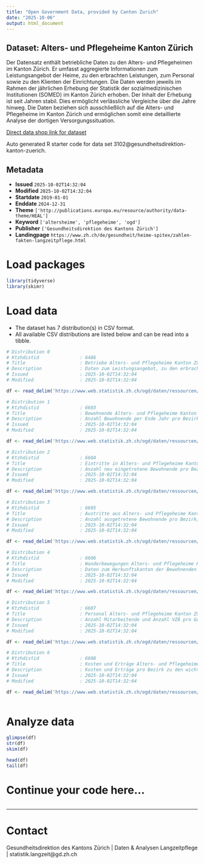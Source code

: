 ```yaml
---
title: "Open Government Data, provided by Canton Zurich"
date: "2025-10-06"
output: html_document
---
```


## Dataset: Alters- und Pflegeheime Kanton Zürich

Der Datensatz enthält betriebliche Daten zu den Alters- und Pflegeheimen im Kanton Zürich. Er umfasst aggregierte Informationen zum Leistungsangebot der Heime, zu den erbrachten Leistungen, zum Personal sowie zu den Klienten der Einrichtungen. Die Daten werden jeweils im Rahmen der jährlichen Erhebung der Statistik der sozialmedizinischen Institutionen (SOMED) im Kanton Zürich erhoben. Der Inhalt der Erhebung ist seit Jahren stabil. Dies ermöglicht verlässliche Vergleiche über die Jahre hinweg. 
Die Daten beziehen sich ausschließlich auf die Alters- und Pflegeheime im Kanton Zürich und ermöglichen somit eine detaillierte Analyse der dortigen Versorgungssituation.

[Direct data shop link for dataset](https://www.zh.ch/de/politik-staat/statistik-daten/datenkatalog.html#/datasets/3102@gesundheitsdirektion-kanton-zuerich)

Auto generated R starter code for data set 3102@gesundheitsdirektion-kanton-zuerich.

## Metadata

- **Issued** `2025-10-02T14:32:04`
- **Modified** `2025-10-02T14:32:04`
- **Startdate** `2019-01-01`
- **Enddate** `2024-12-31`
- **Theme** `['http://publications.europa.eu/resource/authority/data-theme/HEAL']`
- **Keyword** `['altersheime', 'pflegeheime', 'ogd']`
- **Publisher** `['Gesundheitsdirektion des Kantons Zürich']`
- **Landingpage** `https://www.zh.ch/de/gesundheit/heime-spitex/zahlen-fakten-langzeitpflege.html`


# Load packages

```r

library(tidyverse)
library(skimr)

```

# Load data

-   The dataset has 7 distribution(s) in CSV format.
-   All available CSV distributions are listed below and can be read into a tibble.

```r

# Distribution 0
# Ktzhdistid               : 6486
# Title                    : Betriebe Alters- und Pflegeheime Kanton Zürich
# Description              : Daten zum Leistungsangebot, zu den erbrachten Leistungen sowie die wichtigsten Kenngrössen zu den Kosten pro Heim. Detailbeschreibung zu den einzelnen Variablen siehe separate Datei im Datensatz
# Issued                   : 2025-10-02T14:32:04
# Modified                 : 2025-10-02T14:32:04

df <- read_delim('https://www.web.statistik.zh.ch/ogd/daten/ressourcen/KTZH_00003102_00006486.csv')

# Distribution 1
# Ktzhdistid               : 6603
# Title                    : Bewohnende Alters- und Pflegeheime Kanton Zürich
# Description              : Anzahl Bewohnende per Ende Jahr pro Bezirk, Altersgruppe oder Pflegebedarfsstufe. Detailbeschreibung zu den einzelnen Variablen siehe separate Datei im Datensatz
# Issued                   : 2025-10-02T14:32:04
# Modified                 : 2025-10-02T14:32:04

df <- read_delim('https://www.web.statistik.zh.ch/ogd/daten/ressourcen/KTZH_00003102_00006603.csv')

# Distribution 2
# Ktzhdistid               : 6604
# Title                    : Eintritte in Alters- und Pflegeheime Kanton Zürich
# Description              : Anzahl neu eingetretene Bewohnende pro Bezirk,  Pflegebedarfsstufe oder Aufenthaltsort vor Eintritt. Detailbeschreibung zu den einzelnen Variablen siehe separate Datei im Datensatz
# Issued                   : 2025-10-02T14:32:04
# Modified                 : 2025-10-02T14:32:04

df <- read_delim('https://www.web.statistik.zh.ch/ogd/daten/ressourcen/KTZH_00003102_00006604.csv')

# Distribution 3
# Ktzhdistid               : 6605
# Title                    : Austritte aus Alters- und Pflegeheime Kanton Zürich
# Description              : Anzahl ausgetretene Bewohnende pro Bezirk, Pflegebedarfsstufe oder Aufenthaltsort nach Austritt. Detailbeschreibung zu den einzelnen Variablen siehe separate Datei im Datensatz
# Issued                   : 2025-10-02T14:32:04
# Modified                 : 2025-10-02T14:32:04

df <- read_delim('https://www.web.statistik.zh.ch/ogd/daten/ressourcen/KTZH_00003102_00006605.csv')

# Distribution 4
# Ktzhdistid               : 6606
# Title                    : Wanderbewegungen Alters- und Pflegeheime Kanton Zürich
# Description              : Daten zum Herkunftskanton der Bewohnenden und zum Standortbezirk des Pflegeheims.  Detailbeschreibung zu den einzelnen Variablen siehe separate Datei im Datensatz
# Issued                   : 2025-10-02T14:32:04
# Modified                 : 2025-10-02T14:32:04

df <- read_delim('https://www.web.statistik.zh.ch/ogd/daten/ressourcen/KTZH_00003102_00006606.csv')

# Distribution 5
# Ktzhdistid               : 6607
# Title                    : Personal Alters- und Pflegeheime Kanton Zürich
# Description              : Anzahl Mitarbeitende und Anzahl VZÄ pro Geschlecht, Bezirk, Altersgruppe, Einsatzbereich oder Ausbildungstyp. Detailbeschreibung zu den einzelnen Variablen siehe separate Datei im Datensatz
# Issued                   : 2025-10-02T14:32:04
# Modified                 : 2025-10-02T14:32:04

df <- read_delim('https://www.web.statistik.zh.ch/ogd/daten/ressourcen/KTZH_00003102_00006607.csv')

# Distribution 6
# Ktzhdistid               : 6608
# Title                    : Kosten und Erträge Alters- und Pflegeheime Kanton Zürich
# Description              : Kosten und Erträge pro Bezirk zu den wichtigsten Kostenstellen und Konten.  Detailbeschreibung zu den einzelnen Variablen siehe separate Datei im Datensatz
# Issued                   : 2025-10-02T14:32:04
# Modified                 : 2025-10-02T14:32:04

df <- read_delim('https://www.web.statistik.zh.ch/ogd/daten/ressourcen/KTZH_00003102_00006608.csv')



```

# Analyze data

```r

glimpse(df)
str(df)
skim(df)

head(df)
tail(df)

```

# Continue your code here...

```r

```

------------------------------------------------------------------------

# Contact

Gesundheitsdirektion des Kantons Zürich | Daten & Analysen Langzeitpflege | statistik.langzeit@gd.zh.ch
